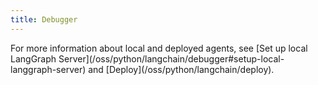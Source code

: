 ```yaml
---
title: Debugger
---
```



<AlphaCallout />

<Debugger/>

<Tip>
For more information about local and deployed agents, see [Set up local LangGraph Server](/oss/python/langchain/debugger#setup-local-langgraph-server) and [Deploy](/oss/python/langchain/deploy).
</Tip>
